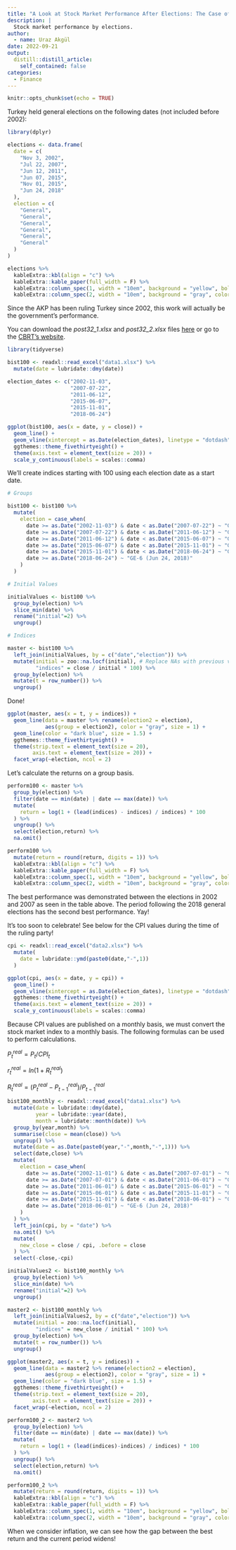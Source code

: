```yaml
---
title: "A Look at Stock Market Performance After Elections: The Case of BIST100 Indices"
description: |
  Stock market performance by elections.
author:
  - name: Uraz Akgül
date: 2022-09-21
output:
  distill::distill_article:
    self_contained: false
categories:
  - Finance
---
```


```r
knitr::opts_chunk$set(echo = TRUE)
```

Turkey held general elections on the following dates (not included before 2002):

```r

library(dplyr)

elections <- data.frame(
  date = c(
    "Nov 3, 2002",
    "Jul 22, 2007",
    "Jun 12, 2011",
    "Jun 07, 2015",
    "Nov 01, 2015",
    "Jun 24, 2018"
  ),
  election = c(
    "General",
    "General",
    "General",
    "General",
    "General",
    "General"
  )
)

elections %>% 
  kableExtra::kbl(align = "c") %>% 
  kableExtra::kable_paper(full_width = F) %>% 
  kableExtra::column_spec(1, width = "10em", background = "yellow", bold = T) %>% 
  kableExtra::column_spec(2, width = "10em", background = "gray", color = "white", bold = T)

```

Since the AKP has been ruling Turkey since 2002, this work will actually be the government's performance.

You can download the *post32_1.xlsx* and *post32_2.xlsx* files [here](https://github.com/urazakgul/rblog/tree/main/data) or go to the [CBRT's website](https://evds2.tcmb.gov.tr/index.php?/evds/serieMarket).

```r

library(tidyverse)

```

```r

bist100 <- readxl::read_excel("data1.xlsx") %>% 
  mutate(date = lubridate::dmy(date))

```

```r

election_dates <- c("2002-11-03",
                    "2007-07-22",
                    "2011-06-12",
                    "2015-06-07",
                    "2015-11-01",
                    "2018-06-24")

ggplot(bist100, aes(x = date, y = close)) +
  geom_line() +
  geom_vline(xintercept = as.Date(election_dates), linetype = "dotdash", color = "red", size = 1) +
  ggthemes::theme_fivethirtyeight() +
  theme(axis.text = element_text(size = 20)) +
  scale_y_continuous(labels = scales::comma)

```

We'll create indices starting with 100 using each election date as a start date.

```r

# Groups

bist100 <- bist100 %>% 
  mutate(
    election = case_when(
      date >= as.Date("2002-11-03") & date < as.Date("2007-07-22") ~ "GE-1 (Nov 3, 2002)",
      date >= as.Date("2007-07-22") & date < as.Date("2011-06-12") ~ "GE-2 (Jul 22, 2007)",
      date >= as.Date("2011-06-12") & date < as.Date("2015-06-07") ~ "GE-3 (Jun 12, 2011)",
      date >= as.Date("2015-06-07") & date < as.Date("2015-11-01") ~ "GE-4 (Jun 07, 2015)",
      date >= as.Date("2015-11-01") & date < as.Date("2018-06-24") ~ "GE-5 (Nov 01, 2015)",
      date >= as.Date("2018-06-24") ~ "GE-6 (Jun 24, 2018)"
    )
  )

```

```r

# Initial Values

initialValues <- bist100 %>% 
  group_by(election) %>% 
  slice_min(date) %>% 
  rename("initial"=2) %>% 
  ungroup()

```

```r

# Indices

master <- bist100 %>% 
  left_join(initialValues, by = c("date","election")) %>% 
  mutate(initial = zoo::na.locf(initial), # Replace NAs with previous value
         "indices" = close / initial * 100) %>% 
  group_by(election) %>% 
  mutate(t = row_number()) %>% 
  ungroup()

```

Done!

```r

ggplot(master, aes(x = t, y = indices)) +
  geom_line(data = master %>% rename(election2 = election),
            aes(group = election2), color = "gray", size = 1) +
  geom_line(color = "dark blue", size = 1.5) +
  ggthemes::theme_fivethirtyeight() +
  theme(strip.text = element_text(size = 20),
        axis.text = element_text(size = 20)) +
  facet_wrap(~election, ncol = 2)

```

Let's calculate the returns on a group basis.

```r

perform100 <- master %>% 
  group_by(election) %>% 
  filter(date == min(date) | date == max(date)) %>% 
  mutate(
    return = log(1 + (lead(indices) - indices) / indices) * 100
  ) %>% 
  ungroup() %>% 
  select(election,return) %>% 
  na.omit()

```

```r

perform100 %>% 
  mutate(return = round(return, digits = 1)) %>% 
  kableExtra::kbl(align = "c") %>% 
  kableExtra::kable_paper(full_width = F) %>% 
  kableExtra::column_spec(1, width = "10em", background = "yellow", bold = T) %>% 
  kableExtra::column_spec(2, width = "10em", background = "gray", color = "white", bold = T)

```

The best performance was demonstrated between the elections in 2002 and 2007 as seen in the table above. The period following the 2018 general elections has the second best performance. Yay!

It's too soon to celebrate! See below for the CPI values during the time of the ruling party!

```r

cpi <- readxl::read_excel("data2.xlsx") %>% 
  mutate(
    date = lubridate::ymd(paste0(date,"-",1))
  )

```

```r

ggplot(cpi, aes(x = date, y = cpi)) +
  geom_line() +
  geom_vline(xintercept = as.Date(election_dates), linetype = "dotdash", color = "red", size = 1) +
  ggthemes::theme_fivethirtyeight() +
  theme(axis.text = element_text(size = 20)) +
  scale_y_continuous(labels = scales::comma)

```

Because CPI values are published on a monthly basis, we must convert the stock market index to a monthly basis. The following formulas can be used to perform calculations.

$P_t^{real} = P_t / CPI_t$

$r_t^{real} = ln(1 + R_t^{real})$

$R_t^{real} = (P_t^{real} - P_{t-1}^{real}) / P_{t-1}^{real}$

```r

bist100_monthly <- readxl::read_excel("data1.xlsx") %>% 
  mutate(date = lubridate::dmy(date),
         year = lubridate::year(date),
         month = lubridate::month(date)) %>% 
  group_by(year,month) %>% 
  summarise(close = mean(close)) %>% 
  ungroup() %>% 
  mutate(date = as.Date(paste0(year,"-",month,"-",1))) %>% 
  select(date,close) %>% 
  mutate(
    election = case_when(
      date >= as.Date("2002-11-01") & date < as.Date("2007-07-01") ~ "GE-1 (Nov 3, 2002)",
      date >= as.Date("2007-07-01") & date < as.Date("2011-06-01") ~ "GE-2 (Jul 22, 2007)",
      date >= as.Date("2011-06-01") & date < as.Date("2015-06-01") ~ "GE-3 (Jun 12, 2011)",
      date >= as.Date("2015-06-01") & date < as.Date("2015-11-01") ~ "GE-4 (Jun 07, 2015)",
      date >= as.Date("2015-11-01") & date < as.Date("2018-06-01") ~ "GE-5 (Nov 01, 2015)",
      date >= as.Date("2018-06-01") ~ "GE-6 (Jun 24, 2018)"
    )
  ) %>% 
  left_join(cpi, by = "date") %>% 
  na.omit() %>% 
  mutate(
    new_close = close / cpi, .before = close
  ) %>% 
  select(-close,-cpi)

```

```r

initialValues2 <- bist100_monthly %>% 
  group_by(election) %>% 
  slice_min(date) %>% 
  rename("initial"=2) %>% 
  ungroup()

```

```r

master2 <- bist100_monthly %>% 
  left_join(initialValues2, by = c("date","election")) %>% 
  mutate(initial = zoo::na.locf(initial),
         "indices" = new_close / initial * 100) %>% 
  group_by(election) %>% 
  mutate(t = row_number()) %>% 
  ungroup()

```

```r

ggplot(master2, aes(x = t, y = indices)) +
  geom_line(data = master2 %>% rename(election2 = election),
            aes(group = election2), color = "gray", size = 1) +
  geom_line(color = "dark blue", size = 1.5) +
  ggthemes::theme_fivethirtyeight() +
  theme(strip.text = element_text(size = 20),
        axis.text = element_text(size = 20)) +
  facet_wrap(~election, ncol = 2)

```

```r

perform100_2 <- master2 %>% 
  group_by(election) %>% 
  filter(date == min(date) | date == max(date)) %>% 
  mutate(
    return = log(1 + (lead(indices)-indices) / indices) * 100
  ) %>% 
  ungroup() %>% 
  select(election,return) %>% 
  na.omit()

```

```r

perform100_2 %>% 
  mutate(return = round(return, digits = 1)) %>% 
  kableExtra::kbl(align = "c") %>% 
  kableExtra::kable_paper(full_width = F) %>% 
  kableExtra::column_spec(1, width = "10em", background = "yellow", bold = T) %>% 
  kableExtra::column_spec(2, width = "10em", background = "gray", color = "white", bold = T)

```

When we consider inflation, we can see how the gap between the best return and the current period widens!
